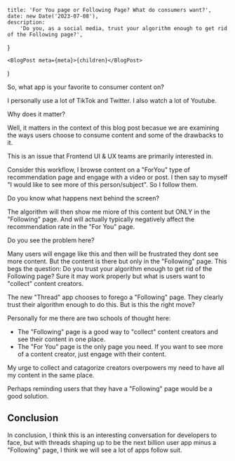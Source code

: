 
	title: 'For You page or Following Page? What do consumers want?',
	date: new Date('2023-07-08'),
	description:
		'Do you, as a social media, trust your algorithm enough to get rid of the Following page?',
}

	<BlogPost meta={meta}>{children}</BlogPost>
)

So, what app is your favorite to consumer content on?

I personally use a lot of TikTok and Twitter. I also watch a lot of Youtube.

Why does it matter?

Well, it matters in the context of this blog post becasue we are examining the ways users choose to consume content and some of the drawbacks to it.

This is an issue that Frontend UI & UX teams are primarily interested in.

Consider this workflow, I browse content on a "ForYou" type of recommendation page and engage with a video or post. I then say to myself "I would like to see more of this person/subject". So I follow them.

Do you know what happens next behind the screen?

The algorithm will then show me miore of this content but ONLY in the "Following" page. And will actually typically negatively affect the recommendation rate in the "For You" page.

Do you see the problem here?

Many users will engage like this and then will be frustrated they dont see more content. But the content is there but only in the "Following" page. This begs the question: Do you trust your algorithm enough to get rid of the Following page? Sure it may work properly but what is users want to "collect" content creators.

The new "Thread" app chooses to forego a "Following" page. They clearly trust their algorithm enough to do this. But is this the right move?

Personally for me there are two schools of thought here:

- The "Following" page is a good way to "collect" content creators and see their content in one place.
- The "For You" page is the only page you need. If you want to see more of a content creator, just engage with their content.

My urge to collect and catagorize creators overpowers my need to have all my content in the same place.

Perhaps reminding users that they have a "Following" page would be a good solution.

## Conclusion

In conclusion, I think this is an interesting conversation for developers to face, but with threads shaping up to be the next billion user app minus a "Following" page, I think we will see a lot of apps follow suit.
